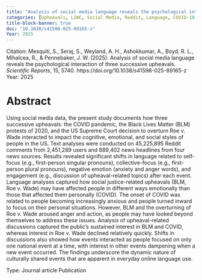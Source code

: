 ```yaml
---
title: "Analysis of social media language reveals the psychological interaction of three successive upheavals"
categories: [Upheavals, LIWC, Social Media, Reddit, Language, COVID-19, Black Lives Matter, Roe v. Wade]
title-block-banner: true
doi: "10.1038/s41598-025-89165-z"
Year: 2025
---
```


Citation: Mesquiti, S., Seraj, S., Weyland, A. H., Ashokkumar, A., Boyd, R. L., Mihalcea, R., & Pennebaker, J. W. (2025). Analysis of social media language reveals the psychological interaction of three successive upheavals. *Scientific Reports*, 15, 5740. https://doi.org/10.1038/s41598-025-89165-z Year: 2025

# Abstract

Using social media data, the present study documents how three successive upheavals: the COVID pandemic, the Black Lives Matter (BLM) protests of 2020, and the US Supreme Court decision to overturn Roe v. Wade interacted to impact the cognitive, emotional, and social styles of people in the US. Text analyses were conducted on 45,225,895 Reddit comments from 2,451,289 users and 889,402 news headlines from four news sources. Results revealed significant shifts in language related to self-focus (e.g., first-person singular pronouns), collective-focus (e.g., first-person plural pronouns), negative emotion (anxiety and anger words), and engagement (e.g., discussion of upheaval-related topics) after each event. Language analyses captured how social justice-related upheavals (BLM, Roe v. Wade) may have affected people in different ways emotionally than those that affected them personally (COVID). The onset of COVID was related to people becoming increasingly anxious and people turned inward to focus on their personal situations. However, BLM and the overturning of Roe v. Wade aroused anger and action, as people may have looked beyond themselves to address these issues. Analysis of upheaval-related discussions captured the public’s sustained interest in BLM and COVID, whereas interest in Roe v. Wade declined relatively quickly. Shifts in discussions also showed how events interacted as people focused on only one national event at a time, with interest in other events dampening when a new event occurred. The findings underscore the dynamic nature of culturally shared events that are apparent in everyday online language use.

Type: Journal article Publication
